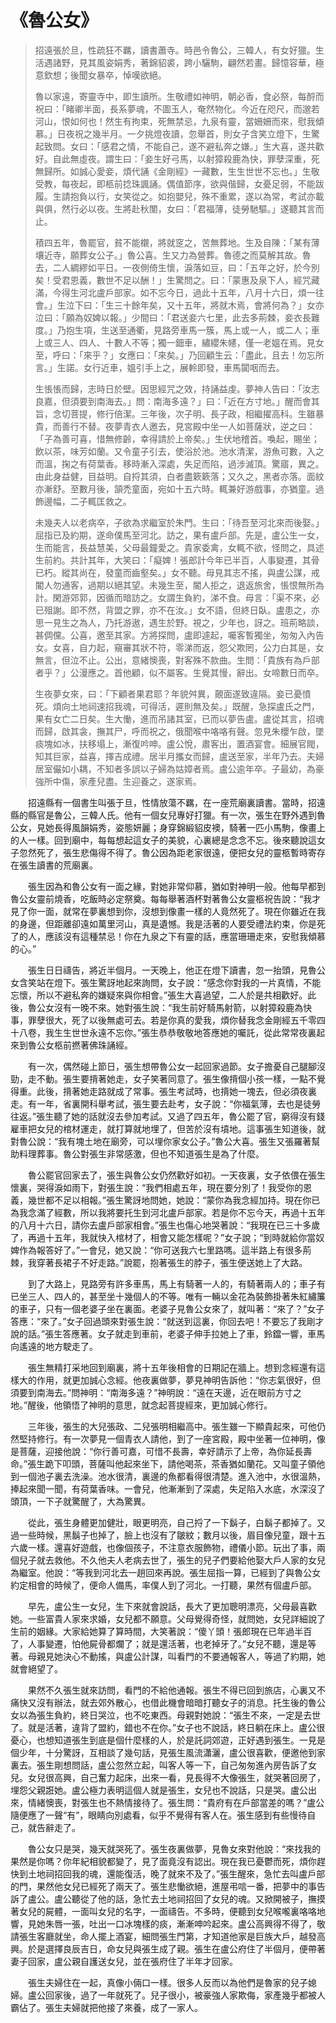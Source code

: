 # 《魯公女》

> 招遠張於旦，性疏狂不羈，讀書蕭寺。時邑令魯公，三韓人，有女好獵。生活遇諸野，見其風姿娟秀，著錦貂裘，跨小驪駒，翩然若畫。歸憶容華，極意欽想；後聞女暴卒，悼嘆欲絕。
>
> 魯以家遠，寄靈寺中，即生讀所。生敬禮如神明，朝必香，食必祭，每酹而祝曰：「睹卿半面，長系夢魂，不圖玉人，奄然物化。今近在咫尺，而邈若河山，恨如何也！然生有拘束，死無禁忌，九泉有靈，當姍姍而來，慰我傾慕。」日夜祝之幾半月。一夕挑燈夜讀，忽舉首，則女子含笑立燈下，生驚起致問。女曰：「感君之情，不能自己，遂不避私奔之嫌。」生大喜，遂共歡好。自此無虛夜。謂生曰：「妾生好弓馬，以射獐殺鹿為快，罪孽深重，死無歸所。如誠心愛妾，煩代誦《金剛經》一藏數，生生世世不忘也。」生敬受教，每夜起，即柩前捻珠諷誦。偶值節序，欲與偕歸，女憂足弱，不能跋履。生請抱負以行，女笑從之。如抱嬰兒，殊不重累，遂以為常，考試亦載與俱，然行必以夜。生將赴秋闈，女曰：「君福薄，徒勞馳驅。」遂聽其言而止。
>
> 積四五年，魯罷官，貧不能櫬，將就窆之，苦無葬地。生及自陳：「某有薄壤近寺，願葬女公子。」魯公喜。生又力為營葬。魯德之而莫解其故。魯去，二人綢繆如平日。一夜側倚生懷，淚落如豆，曰：「五年之好，於今別矣！受君恩義，數世不足以酬！」生驚問之。曰：「蒙惠及泉下人，經咒藏滿，今得生河北盧戶部家。如不忘今日，過此十五年，八月十六日，煩一往會。」生泣下曰：「生三十餘年矣，又十五年，將就木焉，會將何為？」女亦泣曰：「願為奴婢以報。」少間曰：「君送妾六七里，此去多荊棘，妾衣長難度。」乃抱生項，生送至通衢，見路旁車馬一簇，馬上或一人，或二人；車上或三人、四人、十數人不等；獨一鈿車，繡纓朱幰，僅一老媼在焉。見女至，呼曰：「來乎？」女應曰：「來矣。」乃回顧生云：「盡此，且去！勿忘所言。」生諾。女行近車，媼引手上之，展軨即發，車馬闐咽而去。
>
> 生悵悵而歸，志時日於壁。因思經咒之效，持誦益虔。夢神人告曰：「汝志良嘉，但須要到南海去。」問：南海多遠？」曰：「近在方寸地。」醒而會其旨，念切菩提，修行倍潔。三年後，次子明、長子政，相繼擢高科。生雖暴貴，而善行不替。夜夢青衣人邀去，見宮殿中坐一人如菩薩狀，逆之曰：「子為善可喜，惜無修齡，幸得請於上帝矣。」生伏地稽首。喚起，賜坐；飲以茶，味芳如蘭。又令童子引去，使浴於池。池水清潔，游魚可數，入之而溫，掬之有荷葉香。移時漸入深處，失足而陷，過涉滅頂。驚寤，異之。由此身益健，目益明。自捋其須，白者盡簌簌落；又久之，黑者亦落。面紋亦漸舒。至數月後，頷禿童面，宛如十五六時。輒兼好游戲事，亦猶童。過飾邊幅，二子輒匡救之。
>
> 未幾夫人以老病卒，子欲為求繼室於朱門。生曰：「待吾至河北來而後娶。」屈指已及約期，遂命僕馬至河北。訪之，果有盧戶部。先是，盧公生一女，生而能言，長益慧美，父母最鐘愛之。貴家委禽，女輒不欲，怪問之，具述生前約。共計其年，大笑曰：「癡婢！張郎計今年已半百，人事變遷，其骨已朽。縱其尚在，發童而齒壑矣。」女不聽。母見其志不搖，與盧公謀，戒閽人勿通客，過期以絕其望。未幾生至，閽人拒之，退返旅舍，悵恨無所為計。閑游郊郭，因循而暗訪之。女謂生負約，涕不食。母言：「渠不來，必已殂謝。即不然，背盟之罪，亦不在汝。」女不語，但終日臥。盧患之，亦思一見生之為人，乃托游遨，遇生於野。視之，少年也，訝之。班荊略談，甚倜儻。公喜，邀至其家。方將探問，盧即遽起，囑客暫獨坐，匆匆入內告女。女喜，自力起，窺審其狀不符，零涕而返，怨父欺罔，公力白其是，女無言，但泣不止。公出，意緒懊喪，對客殊不款曲。生問：「貴族有為戶部者乎？」公漫應之。首他顧，似不屬客。生覺其慢，辭出。女啼數日而卒。
>
> 生夜夢女來，曰：「下顧者果君耶？年貌舛異，覿面遂致違隔。妾已憂憤死。煩向土地祠速招我魂，可得活，遲則無及矣。」既醒，急探盧氏之門，果有女亡二日矣。生大慟，進而吊諸其室，已而以夢告盧。盧從其言，招魂而歸，啟其衾，撫其尸，呼而祝之，俄聞喉中咯咯有聲。忽見朱櫻乍啟，墜痰塊如冰，扶移塌上，漸復吟呻。盧公悅，肅客出，置酒宴會。細展官閥，知其巨家，益喜，擇吉成禮。居半月攜女而歸，盧送至家，半年乃去。夫婦居室儼如小耦，不知者多誤以子婦為姑嫜者焉。盧公逾年卒。子最幼，為豪強所中傷，家產兒盡。生迎養之，遂家焉。

&emsp;&emsp;招遠縣有一個書生叫張于旦，性情放蕩不羈，在一座荒廟裏讀書。當時，招遠縣的縣官是魯公，三韓人氏。他有一個女兒專好打獵。有一次，張生在野外遇到魯公女，見她長得風韻娟秀，姿態妍麗；身穿錦緞貂皮襖，騎著一匹小馬駒，像畫上的人一樣。回到廟中，每每想起這女子的美貌，心裏總是念念不忘。後來聽說這女子忽然死了，張生悲傷得不得了。魯公因為距老家很遠，便把女兒的靈柩暫時寄存在張生讀書的荒廟裏。

&emsp;&emsp;張生因為和魯公女有一面之緣，對她非常仰慕，猶如對神明一般。他每早都到魯公女靈前燒香，吃飯時必定祭奠。每每舉著酒杯對著魯公女靈柩祝告說：“我才見了你一面，就常在夢裏想到你，沒想到像畫一樣的人竟然死了。現在你雖近在我的身邊，但距離卻遠如萬里河山，真是遺憾。我是活著的人要受禮法約束，你是死了的人，應該沒有這種禁忌！你在九泉之下有靈的話，應當珊珊走來，安慰我傾慕的心。”

&emsp;&emsp;張生日日禱告，將近半個月。一天晚上，他正在燈下讀書，忽一抬頭，見魯公女含笑站在燈下。張生驚訝地起來詢問，女子說：“感念你對我的一片真情，不能忘懷，所以不避私奔的嫌疑來與你相會。”張生大喜過望，二人於是共相歡好。此後，魯公女沒有一晚不來。她對張生說：“我生前好騎馬射箭，以射獐殺鹿為快事，罪孽很大，死了以後無處可去。若是你真的愛我，煩你替我念金剛經五千零四十八卷，我生生世世永遠不忘你。”張生恭恭敬敬地答應她的囑託，從此常常夜裏起來到魯公女柩前撚著佛珠誦經。

&emsp;&emsp;有一次，偶然碰上節日，張生想帶魯公女一起回家過節。女子擔憂自己腿腳沒勁，走不動。張生要揹著她走，女子笑著同意了。張生像揹個小孩一樣，一點不覺得重。此後，揹著她走路就成了常事。張生考試時，也揹她一塊去，但必須夜裏走。有一年，省裏開科舉考試，張生要去赴考，女子說：“你福氣薄，去也是徒勞往返。”張生聽了她的話就沒去參加考試。又過了四五年，魯公罷了官，窮得沒有錢雇車把女兒的棺材運走，就打算就地埋了，但苦於沒有墳地。這事張生知道後，就對魯公說：“我有塊土地在廟旁，可以埋你家女公子。”魯公大喜。張生又張羅著幫助料理葬事。魯公對張生非常感激，但也不知道張生是為了什麼。

&emsp;&emsp;魯公罷官回家去了，張生與魯公女仍然歡好如初。一天夜裏，女子依偎在張生懷裏，哭得淚如雨下，對張生說：“我們相處五年，現在要分別了！我受你的恩義，幾世都不足以相報。”張生驚訝地問她，她說：“蒙你為我念經加持。現在你已為我念滿了經數，所以我將要托生到河北盧戶部家。若是你不忘今天，再過十五年的八月十六日，請你去盧戶部家相會。”張生也傷心地哭著說：“我現在已三十多歲了，再過十五年，我就快入棺材了，相會又能怎樣呢？”女子說；“到時就給你當奴婢作為報答好了。”一會兒，她又說：“你可送我六七里路嗎。這半路上有很多荊棘，我穿著長裙子不好走路。”說罷，抱著張生的脖子，張生便送她上了大路。

&emsp;&emsp;到了大路上，見路旁有許多車馬，馬上有騎著一人的，有騎著兩人的；車子有已坐三人、四人的，甚至坐十幾個人的不等。唯有一輛以金花為裝飾掛著朱紅繡簾的車子，只有一個老婆子坐在裏面。老婆子見魯公女來了，就叫著：“來了？”女子答應：“來了。”女子回過頭來對張生說：“就送到這裏，你回去吧！不要忘了我剛才說的話。”張生答應著。女子就走到車前，老婆子伸手拉她上了車，鈴鐺一響，車馬向遙遠的地方駛走了。

&emsp;&emsp;張生無精打采地回到廟裏，將十五年後相會的日期記在牆上。想到念經還有這樣大的作用，就更加誠心念經。他夜裏做夢，夢見神明告訴他：“你志氣很好，但須要到南海去。”問神明：“南海多遠？”神明說：“遠在天邊，近在眼前方寸之地。”醒後，他領悟了神明的意思，就念起菩提經來，更加誠心修行。

&emsp;&emsp;三年後，張生的大兒張政、二兒張明相繼高中。張生雖一下顯貴起來，可他仍然堅持修行。有一次夢見一個青衣人請他，到了一座宮殿，殿中坐著一位神明，像是菩薩，迎接他說：“你行善可嘉，可惜不長壽，幸好請示了上帝，為你延長壽命。”張生跪下叩頭，菩薩叫他起來坐下，請他喝茶，茶香猶如蘭花。又叫童子領他到一個池子裏去洗澡。池水很清，裏邊的魚都看得很清楚。進入池中，水很溫熱，捧起來聞一聞，有荷葉香味。一會兒，他漸漸到了深處，失足陷入水底，水深沒了頭頂，一下子就驚醒了，大為驚異。

&emsp;&emsp;從此，張生身體更加健壯，眼更明亮，自己捋了一下鬍子，白鬍子都掉了。又過一些時候，黑鬍子也掉了，臉上也沒有了皺紋；數月以後，眉目像兒童，跟十五六歲一樣。還喜好遊戲，也像個孩子，不注意衣服飾物，禮儀小節。玩出了事，兩個兒子就去救他。不久他夫人老病去世了，張生的兒子們要給他娶大戶人家的女兒為繼室。他說：“等我到河北去一趟回來再說。張生屈指一算，已經到了與魯公女約定相會的時候了，便命人備馬，率僕人到了河北。一打聽，果然有個盧戶部。

&emsp;&emsp;早先，盧公生一女兒，生下來就會說話，長大了更加聰明漂亮，父母最喜歡她。一些富貴人家來求婚，女兒都不願意。父母覺得奇怪，就問她，女兒詳細說了生前的姻緣。大家給她算了算時間，大笑著說：“傻丫頭！張郎現在已年過半百了，人事變遷，怕他屍骨都爛了；就是還活著，也老掉牙了。”女兒不聽，還是等著。母親見她決心不動搖，與盧公計謀，叫看門的不要通報客人，等過了約期，她就會絕望了。

&emsp;&emsp;果然不久張生就來訪問，看門的不給他通報。張生不得已回到旅店，心裏又不痛快又沒有辦法，就去郊外散心，也借此機會暗暗打聽女子的消息。托生後的魯公女以為張生負約，終日哭泣，也不吃東西。母親對她說：“張生不來，一定是去世了。就是活著，違背了盟約，錯也不在你。”女子也不說話，終日躺在床上。盧公很憂心，也想知道張生到底是個什麼樣的人，於是託詞郊遊，正好遇到張生。一見是個少年，十分驚訝，互相談了幾句話，見張生風流瀟灑，盧公很喜歡，便邀他到家裏去。張生剛想問話，盧公忽然立起，叫客人等一下，自己匆匆進內房告訴了女兒。女兒很高興，自己奮力起床，出來一看，見長得不大像張生，就哭著回房了，埋怨父親誑她。盧公極力表明這個人就是張生，女兒也不說話，只是哭。盧公出來，情緒懊喪，對張生也不熱情接待了。張生問：“貴府有在戶部當差的嗎？”盧公隨便應了一聲“有”，眼睛向別處看，似乎不覺得有客人在。張生感到有些慢待自己，就告辭走了。

&emsp;&emsp;魯公女只是哭，幾天就哭死了。張生夜裏做夢，見魯女來對他說：“來找我的果然是你嗎？你年紀相貌都變了，見了面竟沒有認出。現在我已憂鬱而死，煩你趕快到土地祠招回我的魂，還能復活，晚了就來不及了。”張生醒來，急忙去叫盧戶部的門，果然他女兒已經死了兩天了。張生悲慟欲絕，進屋弔唁一番，把夢中的事告訴了盧公。盧公聽從了他的話，急忙去土地祠招回了女兒的魂。又掀開被子，撫摸著女兒的屍體，一面叫女兒的名字，一面禱告。不多時，便聽到女兒喉嚨裏咯咯地響，見她朱唇一張，吐出一口冰塊樣的痰，漸漸呻吟起來。盧公高興得不得了，敬請張生客廳就坐，命人擺上酒宴，細問張生門第，才知道他家是巨族大戶，越發高興。於是選擇良辰吉日，命女兒與張生成了親。張生在盧公府住了半個月，便帶著妻子回家，盧公親自護送女兒，並在張府住了半年才回家。

&emsp;&emsp;張生夫婦住在一起，真像小倆口一樣。很多人反而以為他們是魯家的兒子媳婦。盧公回家後，過了一年就死了。兒子很小，被豪強人家欺侮，家產幾乎都被人霸佔了。張生夫婦就把他接了來養，成了一家人。
